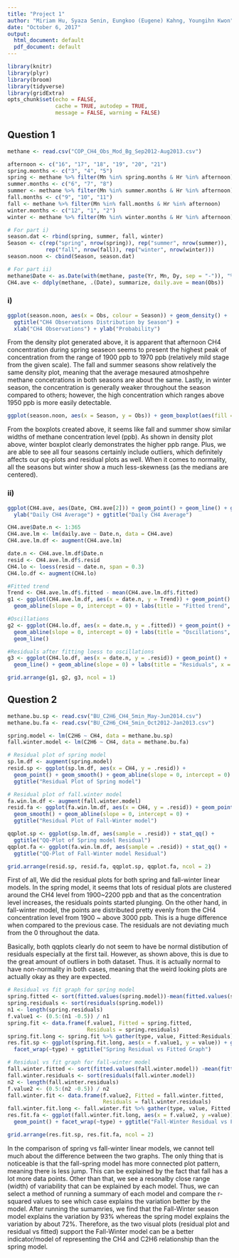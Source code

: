 ```yaml
---
title: "Project 1"
author: "Miriam Hu, Syaza Senin, Eungkoo (Eugene) Kahng, Youngihn Kwon"
date: "October 6, 2017"
output:
  html_document: default
  pdf_document: default
---
```



```r
library(knitr)
library(plyr)
library(broom)
library(tidyverse)
library(gridExtra)
opts_chunk$set(echo = FALSE,
               cache = TRUE, autodep = TRUE,
               message = FALSE, warning = FALSE)
```


## Question 1

```r
methane <- read.csv("COP_CH4_Obs_Mod_Bg_Sep2012-Aug2013.csv")

afternoon <- c("16", "17", "18", "19", "20", "21")
spring.months <- c("3", "4", "5")
spring <- methane %>% filter(Mn %in% spring.months & Hr %in% afternoon)
summer.months <- c("6", "7", "8")
summer <- methane %>% filter(Mn %in% summer.months & Hr %in% afternoon)
fall.months <- c("9", "10", "11")
fall <- methane %>% filter(Mn %in% fall.months & Hr %in% afternoon)
winter.months <- c("12", "1", "2")
winter <- methane %>% filter(Mn %in% winter.months & Hr %in% afternoon)

# For part i)
season.dat <- rbind(spring, summer, fall, winter)
Season <- c(rep("spring", nrow(spring)), rep("summer", nrow(summer)),
            rep("fall", nrow(fall)), rep("winter", nrow(winter)))
season.noon <- cbind(Season, season.dat)

# For part ii)
methane$Date <- as.Date(with(methane, paste(Yr, Mn, Dy, sep = "-")), "%Y-%m-%d")
CH4.ave <- ddply(methane, .(Date), summarize, daily.ave = mean(Obs))
```


### i) 

```r
ggplot(season.noon, aes(x = Obs, colour = Season)) + geom_density() + 
  ggtitle("CH4 Observations Distribution by Season") + 
  xlab("CH4 Observations") + ylab("Probability")
```

From the density plot generated above, it is apparent that afternoon CH4 concentration during spring seaseon seems to present the highest peak of concentration from the range of 1900 ppb to 1970 ppb (relatively mild stage from the given scale). The fall and summer seasons show relatively the same density plot, meaning that the average mesaured atmoshpehre methane concetrations in both seasons are about the same. Lastly, in winter season, the concentration is generally weaker throughout the season compared to others; however, the high concentration which ranges above 1950 ppb is more easily detectable.

```r
ggplot(season.noon, aes(x = Season, y = Obs)) + geom_boxplot(aes(fill = Season))
```

From the boxplots created above, it seems like fall and summer show similar widths of methane concentration level (ppb). As shown in density plot above, winter boxplot clearly demonstrates the higher ppb range. Plus, we are able to see all four seasons certainly include outliers, which definitely affects our qq-plots and residual plots as well. When it comes to normality, all the seasons but winter show a much less-skewness (as the medians are centered).

### ii)

```r
ggplot(CH4.ave, aes(Date, CH4.ave[2])) + geom_point() + geom_line() + geom_smooth(span = 0.4) + 
  ylab("Daily CH4 Average") + ggtitle("Daily CH4 Average")

CH4.ave$Date.n <- 1:365
CH4.ave.lm <- lm(daily.ave ~ Date.n, data = CH4.ave)
CH4.ave.lm.df <- augment(CH4.ave.lm)

date.n <- CH4.ave.lm.df$Date.n
resid <- CH4.ave.lm.df$.resid
CH4.lo <- loess(resid ~ date.n, span = 0.3)
CH4.lo.df <- augment(CH4.lo)

#Fitted trend
Trend <- CH4.ave.lm.df$.fitted - mean(CH4.ave.lm.df$.fitted)
g1 <- ggplot(CH4.ave.lm.df, aes(x = date.n, y = Trend)) + geom_point() + 
  geom_abline(slope = 0, intercept = 0) + labs(title = "Fitted trend", x = "Days") 

#Oscillations
g2 <- ggplot(CH4.lo.df, aes(x = date.n, y = .fitted)) + geom_point() + 
  geom_abline(slope = 0, intercept = 0) + labs(title = "Oscillations", x = "Days") + 
  geom_line() 

#Residuals after fitting loess to oscillations
g3 <- ggplot(CH4.lo.df, aes(x = date.n, y = .resid)) + geom_point() + 
  geom_line() + geom_abline(slope = 0) + labs(title = "Residuals", x = "Days")

grid.arrange(g1, g2, g3, ncol = 1)
```


## Question 2

```r
methane.bu.sp <- read.csv("BU_C2H6_CH4_5min_May-Jun2014.csv")
methane.bu.fa <- read.csv("BU_C2H6_CH4_5min_Oct2012-Jan2013.csv")

spring.model <- lm(C2H6 ~ CH4, data = methane.bu.sp)
fall.winter.model <- lm(C2H6 ~ CH4, data = methane.bu.fa)
```

```r
# Residual plot of spring model 
sp.lm.df <- augment(spring.model)
resid.sp <- ggplot(sp.lm.df, aes(x = CH4, y = .resid)) + 
  geom_point() + geom_smooth() + geom_abline(slope = 0, intercept = 0) + 
  ggtitle("Residual Plot of Spring model")

# Residual plot of fall.winter model
fa.win.lm.df <- augment(fall.winter.model)
resid.fa <- ggplot(fa.win.lm.df, aes(x = CH4, y = .resid)) + geom_point() +
  geom_smooth() + geom_abline(slope = 0, intercept = 0) + 
  ggtitle("Residual Plot of Fall-Winter model")

qqplot.sp <- ggplot(sp.lm.df, aes(sample = .resid)) + stat_qq() + 
  ggtitle("QQ-Plot of Spring model Residual")
qqplot.fa <- ggplot(fa.win.lm.df, aes(sample = .resid)) + stat_qq() + 
  ggtitle("QQ-Plot of Fall-Winter model Residual")

grid.arrange(resid.sp, resid.fa, qqplot.sp, qqplot.fa, ncol = 2)
```


First of all, We did the residual plots for both spring and fall-winter linear models. In the spring model, it seems that lots of residual plots are clustered around the CH4 level from 1900~2200 ppb and that as the concentration level increases, the residuals points started plunging. On the other hand, in fall-winter model, the points are distributed pretty evenly from the CH4 concentration level from 1900 ~ above 3000 ppb. This is a huge difference when compared to the previous case. The residuals are not deviating much from the 0 throughout the data.   

Basically, both qqplots clearly do not seem to have be normal distibution of residuals especially at the first tail. However, as shown above, this is due to the great amount of outliers in both dataset. Thus. it is actually normal to have non-normality in both cases, meaning that the weird looking plots are actually okay as they are expected.


```r
# Residual vs fit graph for spring model
spring.fitted <- sort(fitted.values(spring.model))-mean(fitted.values(spring.model))
spring.residuals <- sort(residuals(spring.model))
n1 <- length(spring.residuals)
f.value1 <- (0.5:(n1 -0.5)) / n1
spring.fit <- data.frame(f.value1, Fitted = spring.fitted, 
                         Residuals = spring.residuals)
spring.fit.long <- spring.fit %>% gather(type, value, Fitted:Residuals)
res.fit.sp <- ggplot(spring.fit.long, aes(x = f.value1, y = value)) + geom_point() +
  facet_wrap(~type) + ggtitle("Spring Residual vs Fitted Graph")

# Residual vs fit graph for fall-winter model
fall.winter.fitted <- sort(fitted.values(fall.winter.model)) -mean(fitted.values(fall.winter.model))
fall.winter.residuals <- sort(residuals(fall.winter.model))
n2 <- length(fall.winter.residuals)
f.value2 <- (0.5:(n2 -0.5)) / n2
fall.winter.fit <- data.frame(f.value2, Fitted = fall.winter.fitted, 
                              Residuals = fall.winter.residuals)
fall.winter.fit.long <- fall.winter.fit %>% gather(type, value, Fitted:Residuals)
res.fit.fa <- ggplot(fall.winter.fit.long, aes(x = f.value2, y =value)) +
  geom_point() + facet_wrap(~type) + ggtitle("Fall-Winter Residual vs Fitted Graph")

grid.arrange(res.fit.sp, res.fit.fa, ncol = 2)
```

In the comparison of spring vs fall-winter linear models, we cannot tell much about the difference between the two graphs. The only thing that is noticeable is that the fall-spring model has more connected plot pattern, meaning there is less jump. This can be explained by the fact that fall has a lot more data points. Other than that, we see a resonalby close range (width) of variability that can be explained by each model. Thus, we can select a method of running a summary of each model and compare the r-squared values to see which case explains the variation better by the model. After running the sumamries, we find that the Fall-Winter season model explains the variation by 93% whereas the spring model explains the variation by about 72%. Therefore, as the two visual plots (residual plot and residual vs fitted) support the Fall-Winter model can be a better indicator/model of representing the CH4 and C2H6 relationship than the spring model.

